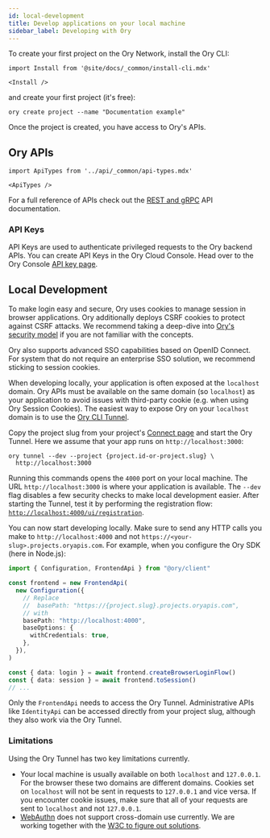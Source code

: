 ```yaml
---
id: local-development
title: Develop applications on your local machine
sidebar_label: Developing with Ory
---
```


To create your first project on the Ory Network, install the Ory CLI:

```mdx-code-block
import Install from '@site/docs/_common/install-cli.mdx'

<Install />
```

and create your first project (it's free):

```shell
ory create project --name "Documentation example"
```

Once the project is created, you have access to Ory's APIs.

## Ory APIs

```mdx-code-block
import ApiTypes from '../api/_common/api-types.mdx'

<ApiTypes />
```

For a full reference of APIs check out the [REST and gRPC](../keto/reference/proto-api.mdx) API documentation.

### API Keys

API Keys are used to authenticate privileged requests to the Ory backend APIs. You can create API Keys in the Ory Cloud Console.
Head over to the Ory Console [API key page](https://console.ory.sh/projects/current/connect).

## Local Development

To make login easy and secure, Ory uses cookies to manage session in browser applications. Ory additionally deploys CSRF cookies
to protect against CSRF attacks. We recommend taking a deep-dive into [Ory's security model](../security-model.mdx) if you are not
familiar with the concepts.

Ory also supports advanced SSO capabilities based on OpenID Connect. For system that do not require an enterprise SSO solution, we
recommend sticking to session cookies.

When developing locally, your application is often exposed at the `localhost` domain. Ory APIs must be available on the same
domain (so `localhost`) as your application to avoid issues with third-party cookie (e.g. when using Ory Session Cookies). The
easiest way to expose Ory on your `localhost` domain is to use the [Ory CLI Tunnel](../guides/cli/20_proxy-and-tunnel.mdx).

Copy the project slug from your project's [Connect page](https://console.ory.sh/projects/current/connect) and start the Ory
Tunnel. Here we assume that your app runs on `http://localhost:3000`:

```shell
ory tunnel --dev --project {project.id-or-project.slug} \
  http://localhost:3000
```

Running this commands opens the `4000` port on your local machine. The URL `http://localhost:3000` is where your application is
available. The `--dev` flag disables a few security checks to make local development easier. After starting the Tunnel, test it by
performing the registration flow: [`http://localhost:4000/ui/registration`](http://localhost:4000/ui/registration).

You can now start developing locally. Make sure to send any HTTP calls you make to `http://localhost:4000` and not
`https://<your-slug>.projects.oryapis.com`. For example, when you configure the Ory SDK (here in Node.js):

```typescript
import { Configuration, FrontendApi } from "@ory/client"

const frontend = new FrontendApi(
  new Configuration({
    // Replace
    //  basePath: "https://{project.slug}.projects.oryapis.com",
    // with
    basePath: "http://localhost:4000",
    baseOptions: {
      withCredentials: true,
    },
  }),
)

const { data: login } = await frontend.createBrowserLoginFlow()
const { data: session } = await frontend.toSession()
// ...
````

Only the `FrontendApi` needs to access the Ory Tunnel. Administrative APIs like `IdentityApi` can be accessed directly from your
project slug, although they also work via the Ory Tunnel.

### Limitations

Using the Ory Tunnel has two key limitations currently.

- Your local machine is usually available on both `localhost` and `127.0.0.1`. For the browser these two domains are different
  domains. Cookies set on `localhost` will not be sent in requests to `127.0.0.1` and vice versa. If you encounter cookie issues,
  make sure that all of your requests are sent to `localhost` and not `127.0.0.1`.
- [WebAuthn](../kratos/mfa/webauthn-fido-yubikey) does not support cross-domain use currently. We are working together with the
  [W3C to figure out solutions](https://github.com/w3c/webauthn/issues/1372).
